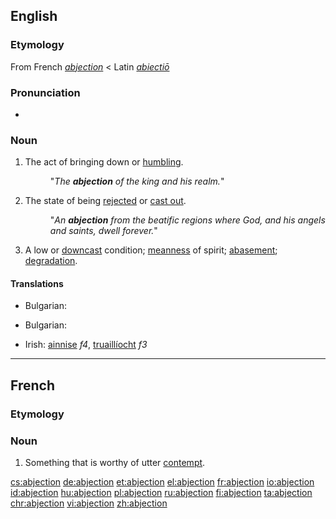 ==English==

===Etymology===
From French ''[[abjection#French|abjection]]'' < Latin ''[[abiectio|abiectiō]]''

===Pronunciation===
* {{IPA|/æbˈdʒɛkʃən/}}

===Noun===
{{en-noun}}

# The act of bringing down or [[humbling]].
#: "''The '''abjection''' of the king and his realm.''"
# {{uncommon}} The state of being [[rejected]] or [[cast out]].
#: "''An '''abjection''' from the beatific regions where God, and his angels and saints, dwell forever.''"
# A low or [[downcast]] condition; [[meanness]] of spirit; [[abasement]]; [[degradation]].

====Translations====
{{trans-top|the act of bringing down or humbling}}
* Bulgarian: {{t|bg|отхвърляне, низвергване|sc=Cyrl}}
{{trans-mid}}
{{trans-bottom}}

{{trans-top|the state of being rejected or cast out}}
{{trans-mid}}
* Bulgarian: {{t|bg|жалкост, отхвърленост|sc=Cyrl}}
{{trans-bottom}}

{{trans-top|a low or downcast condition}}
* Irish: [[ainnise]] ''f4'', [[truaillíocht]] ''f3''
{{trans-mid}}
{{trans-bottom}}

----
==French==
===Etymology===
{{suffix|abject|tion|lang=fr}}

===Noun===
{{fr-noun|f}}
# {{literary|lang=fr}} Something that is worthy of utter [[contempt]].

[[cs:abjection]]
[[de:abjection]]
[[et:abjection]]
[[el:abjection]]
[[fr:abjection]]
[[io:abjection]]
[[id:abjection]]
[[hu:abjection]]
[[pl:abjection]]
[[ru:abjection]]
[[fi:abjection]]
[[ta:abjection]]
[[chr:abjection]]
[[vi:abjection]]
[[zh:abjection]]